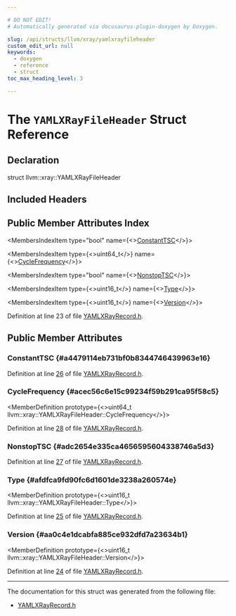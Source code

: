 ```yaml
---

# DO NOT EDIT!
# Automatically generated via docusaurus-plugin-doxygen by Doxygen.

slug: /api/structs/llvm/xray/yamlxrayfileheader
custom_edit_url: null
keywords:
  - doxygen
  - reference
  - struct
toc_max_heading_level: 3

---
```





# The `YAMLXRayFileHeader` Struct Reference

<DoxygenPage pluginConfig={pluginConfig}>



## Declaration

<CodeBlock>struct llvm::xray::YAMLXRayFileHeader</CodeBlock>

## Included Headers

<IncludesList>
<IncludesListItem
  filePath="llvm/XRay/YAMLXRayRecord.h"
  permalink="/docs/api/files/include/include/llvm/include/llvm/xray/yamlxrayrecord-h"
  isLocal="true" />
</IncludesList>

## Public Member Attributes Index

<MembersIndex>

<MembersIndexItem
  type="bool"
  name={<><a href="#a4479114eb731bf0b8344746439963e16">ConstantTSC</a></>}>
</MembersIndexItem>

<MembersIndexItem
  type={<>uint64&#95;t</>}
  name={<><a href="#acec56c6e15c99234f59b291ca95f58c5">CycleFrequency</a></>}>
</MembersIndexItem>

<MembersIndexItem
  type="bool"
  name={<><a href="#adc2654e335ca4656595604338746a5d3">NonstopTSC</a></>}>
</MembersIndexItem>

<MembersIndexItem
  type={<>uint16&#95;t</>}
  name={<><a href="#afdfca9fd90fc6d1601de3238a260574e">Type</a></>}>
</MembersIndexItem>

<MembersIndexItem
  type={<>uint16&#95;t</>}
  name={<><a href="#aa0c4e1dcabfa885ce932dfd7a23634b1">Version</a></>}>
</MembersIndexItem>

</MembersIndex>


Definition at line 23 of file <a href="/docs/api/files/include/include/llvm/include/llvm/xray/yamlxrayrecord-h">YAMLXRayRecord.h</a>.

<SectionDefinition>

## Public Member Attributes

### ConstantTSC {#a4479114eb731bf0b8344746439963e16}

<MemberDefinition
  prototype="bool llvm::xray::YAMLXRayFileHeader::ConstantTSC">

Definition at line <a href="/docs/api/files/include/include/llvm/include/llvm/xray/yamlxrayrecord-h/#l00026">26</a> of file <a href="/docs/api/files/include/include/llvm/include/llvm/xray/yamlxrayrecord-h">YAMLXRayRecord.h</a>.
</MemberDefinition>

### CycleFrequency {#acec56c6e15c99234f59b291ca95f58c5}

<MemberDefinition
  prototype={<>uint64&#95;t llvm::xray::YAMLXRayFileHeader::CycleFrequency</>}>

Definition at line <a href="/docs/api/files/include/include/llvm/include/llvm/xray/yamlxrayrecord-h/#l00028">28</a> of file <a href="/docs/api/files/include/include/llvm/include/llvm/xray/yamlxrayrecord-h">YAMLXRayRecord.h</a>.
</MemberDefinition>

### NonstopTSC {#adc2654e335ca4656595604338746a5d3}

<MemberDefinition
  prototype="bool llvm::xray::YAMLXRayFileHeader::NonstopTSC">

Definition at line <a href="/docs/api/files/include/include/llvm/include/llvm/xray/yamlxrayrecord-h/#l00027">27</a> of file <a href="/docs/api/files/include/include/llvm/include/llvm/xray/yamlxrayrecord-h">YAMLXRayRecord.h</a>.
</MemberDefinition>

### Type {#afdfca9fd90fc6d1601de3238a260574e}

<MemberDefinition
  prototype={<>uint16&#95;t llvm::xray::YAMLXRayFileHeader::Type</>}>

Definition at line <a href="/docs/api/files/include/include/llvm/include/llvm/xray/yamlxrayrecord-h/#l00025">25</a> of file <a href="/docs/api/files/include/include/llvm/include/llvm/xray/yamlxrayrecord-h">YAMLXRayRecord.h</a>.
</MemberDefinition>

### Version {#aa0c4e1dcabfa885ce932dfd7a23634b1}

<MemberDefinition
  prototype={<>uint16&#95;t llvm::xray::YAMLXRayFileHeader::Version</>}>

Definition at line <a href="/docs/api/files/include/include/llvm/include/llvm/xray/yamlxrayrecord-h/#l00024">24</a> of file <a href="/docs/api/files/include/include/llvm/include/llvm/xray/yamlxrayrecord-h">YAMLXRayRecord.h</a>.
</MemberDefinition>

</SectionDefinition>

<hr/>

The documentation for this struct was generated from the following file:

<ul>
<li><a href="/docs/api/files/include/include/llvm/include/llvm/xray/yamlxrayrecord-h">YAMLXRayRecord.h</a></li>
</ul>

</DoxygenPage>
